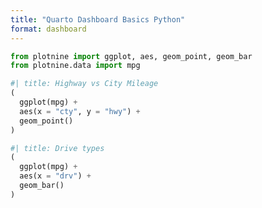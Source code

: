 ```yaml
---
title: "Quarto Dashboard Basics Python"
format: dashboard
---
```


```python
from plotnine import ggplot, aes, geom_point, geom_bar
from plotnine.data import mpg
```

```python
#| title: Highway vs City Mileage
(
  ggplot(mpg) + 
  aes(x = "cty", y = "hwy") +
  geom_point()
)
```

```python
#| title: Drive types
(
  ggplot(mpg) +
  aes(x = "drv") +
  geom_bar()
)
```
